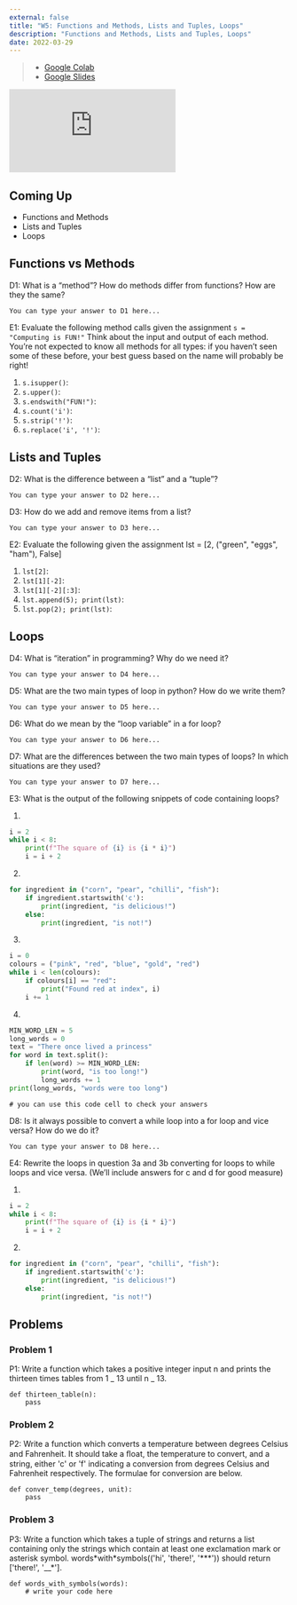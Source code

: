 ```yaml
---
external: false
title: "W5: Functions and Methods, Lists and Tuples, Loops"
description: "Functions and Methods, Lists and Tuples, Loops"
date: 2022-03-29
---
```



> - [Google Colab](https://colab.research.google.com/drive/14UkPWCcxFWElB1yNRbJ2fgonOrJexYC3?usp=sharing)
> - [Google Slides](https://docs.google.com/presentation/d/1VH5XPKs5t7ikBQ1c0Vqp2mi2WYhS5yHXPIAtqWA6wIM/edit?usp=sharing)

<iframe
  src="https://docs.google.com/presentation/d/e/2PACX-1vQuYNEh3xF2-_OWFS9TO7fcSvpoeOsYdEdEu7B5p74PwMMbg9jx48MVtLDsvNGTHOh0pmj0FK9AF0E9/embed"
  frameborder="0"
  allowfullscreen="true"
  mozallowfullscreen="true"
  webkitallowfullscreen="true"
></iframe>

## Coming Up

- Functions and Methods
- Lists and Tuples
- Loops

## Functions vs Methods

D1: What is a “method”? How do methods differ from functions? How are they the same?

<PyCode>

```
You can type your answer to D1 here...
```

</PyCode>

E1: Evaluate the following method calls given the assignment `s = "Computing is FUN!"` Think about the input and output of each method. You’re not expected to know all methods for all types: if you haven’t seen some of these before, your best guess based on the name will probably be right!

1. `s.isupper()`:
2. `s.upper()`:
3. `s.endswith("FUN!")`:
4. `s.count('i')`:
5. `s.strip('!')`:
6. `s.replace('i', '!')`:

## Lists and Tuples

D2: What is the difference between a “list” and a “tuple”?

<PyCode>

```
You can type your answer to D2 here...
```

</PyCode>

D3: How do we add and remove items from a list?

<PyCode>

```
You can type your answer to D3 here...
```

</PyCode>

E2: Evaluate the following given the assignment lst = [2, ("green", "eggs", "ham"), False]

1. `lst[2]`:
2. `lst[1][-2]`:
3. `lst[1][-2][:3]`:
4. `lst.append(5); print(lst)`:
5. `lst.pop(2); print(lst)`:

## Loops

D4: What is “iteration” in programming? Why do we need it?

<PyCode>

```
You can type your answer to D4 here...
```

</PyCode>

D5: What are the two main types of loop in python? How do we write them?

<PyCode>

```
You can type your answer to D5 here...
```

</PyCode>

D6: What do we mean by the “loop variable” in a for loop?

<PyCode>

```
You can type your answer to D6 here...
```

</PyCode>

D7: What are the differences between the two main types of loops? In which situations are they used?

<PyCode>

```
You can type your answer to D7 here...
```

</PyCode>

E3: What is the output of the following snippets of code containing loops?

1.

```python
i = 2
while i < 8:
    print(f"The square of {i} is {i * i}")
    i = i + 2
```

2.

```python
for ingredient in ("corn", "pear", "chilli", "fish"):
    if ingredient.startswith('c'):
        print(ingredient, "is delicious!")
    else:
        print(ingredient, "is not!")
```

3.

```python
i = 0
colours = ("pink", "red", "blue", "gold", "red")
while i < len(colours):
    if colours[i] == "red":
        print("Found red at index", i)
    i += 1
```

4.

```python
MIN_WORD_LEN = 5
long_words = 0
text = "There once lived a princess"
for word in text.split():
    if len(word) >= MIN_WORD_LEN:
        print(word, "is too long!")
        long_words += 1
print(long_words, "words were too long")
```

<PyCode isRunnable>

```
# you can use this code cell to check your answers
```

</PyCode>

D8: Is it always possible to convert a while loop into a for loop and vice versa? How do we do it?

<PyCode>

```
You can type your answer to D8 here...
```

</PyCode>

E4: Rewrite the loops in question 3a and 3b converting for loops to while loops and vice versa. (We’ll include answers for c and d for good measure)

1.

```python
i = 2
while i < 8:
    print(f"The square of {i} is {i * i}")
    i = i + 2
```

2.

```python
for ingredient in ("corn", "pear", "chilli", "fish"):
    if ingredient.startswith('c'):
        print(ingredient, "is delicious!")
    else:
        print(ingredient, "is not!")
```

## Problems

### Problem 1

P1: Write a function which takes a positive integer input n and prints the thirteen times tables from 1 _ 13 until n _ 13.

<PyCode isRunnable>

```
def thirteen_table(n):
    pass
```

</PyCode>

### Problem 2

P2: Write a function which converts a temperature between degrees Celsius and Fahrenheit. It should take a ﬂoat, the temperature to convert, and a string, either 'c' or 'f' indicating a conversion from degrees Celsius and Fahrenheit respectively. The formulae for conversion are below.

<PyCode isRunnable>

```
def conver_temp(degrees, unit):
    pass
```

</PyCode>

### Problem 3

P3: Write a function which takes a tuple of strings and returns a list containing only the strings which contain at least one exclamation mark or asterisk symbol. words\*with\*symbols(('hi', 'there!', '\*\*\*')) should return ['there!', '_\_\*'].

<PyCode isRunnable>

```
def words_with_symbols(words):
    # write your code here
```

</PyCode>
